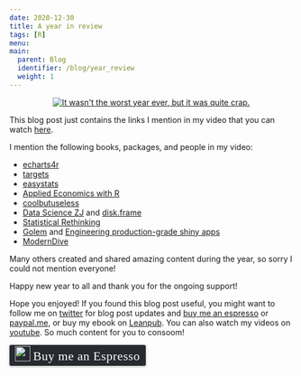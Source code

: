 ```yaml
---
date: 2020-12-30
title: A year in review
tags: [R]
menu:
main:
  parent: Blog
  identifier: /blog/year_review
  weight: 1
---
```



<div style="text-align:center;">
<a href="">
<img src="/img/2020_review.png" title = "It wasn't the worst year ever, but it was quite crap."></a>
</div>
<script src="https://www.sciencemag.org/news/2018/11/why-536-was-worst-year-be-alive"></script>

This blog post just contains the links I mention in my video that you can watch [here](https://youtu.be/Z5xNALiILzg).

I mention the following books, packages, and people in my video:

- [echarts4r](https://echarts4r.john-coene.com/index.html)
- [targets](https://wlandau.github.io/targets/)
- [easystats](https://github.com/easystats)
- [Applied Economics with R](https://hhsievertsen.github.io/applied_econ_with_r/#Welcome)
- [coolbutuseless](https://github.com/coolbutuseless?tab=repositories)
- [Data Science ZJ](https://www.youtube.com/channel/UCKxHtRdtFEPihEjTtjG8Y8w/featured) and [disk.frame](https://diskframe.com/)
- [Statistical Rethinking](https://www.youtube.com/watch?v=4WVelCswXo4&list=PLDcUM9US4XdNM4Edgs7weiyIguLSToZRI) 
- [Golem](https://thinkr-open.github.io/golem/) and [Engineering production-grade shiny apps](https://engineering-shiny.org/)
- [ModernDive](https://moderndive.com/)

Many others created and shared amazing content during the year, so sorry I could not mention
everyone!

Happy new year to all and thank you for the ongoing support!

Hope you enjoyed! If you found this blog post useful, you might want to follow 
me on [twitter](https://www.twitter.com/brodriguesco) for blog post updates and 
[buy me an espresso](https://www.buymeacoffee.com/brodriguesco) or [paypal.me](https://www.paypal.me/brodriguesco), or buy my ebook on [Leanpub](https://leanpub.com/modern_tidyverse).
You can also watch my videos on [youtube](https://www.youtube.com/c/BrunoRodrigues1988/).
So much content for you to consoom!

<style>.bmc-button img{width: 27px !important;margin-bottom: 1px !important;box-shadow: none !important;border: none !important;vertical-align: middle !important;}.bmc-button{line-height: 36px !important;height:37px !important;text-decoration: none !important;display:inline-flex !important;color:#ffffff !important;background-color:#272b30 !important;border-radius: 3px !important;border: 1px solid transparent !important;padding: 1px 9px !important;font-size: 22px !important;letter-spacing:0.6px !important;box-shadow: 0px 1px 2px rgba(190, 190, 190, 0.5) !important;-webkit-box-shadow: 0px 1px 2px 2px rgba(190, 190, 190, 0.5) !important;margin: 0 auto !important;font-family:'Cookie', cursive !important;-webkit-box-sizing: border-box !important;box-sizing: border-box !important;-o-transition: 0.3s all linear !important;-webkit-transition: 0.3s all linear !important;-moz-transition: 0.3s all linear !important;-ms-transition: 0.3s all linear !important;transition: 0.3s all linear !important;}.bmc-button:hover, .bmc-button:active, .bmc-button:focus {-webkit-box-shadow: 0px 1px 2px 2px rgba(190, 190, 190, 0.5) !important;text-decoration: none !important;box-shadow: 0px 1px 2px 2px rgba(190, 190, 190, 0.5) !important;opacity: 0.85 !important;color:#82518c !important;}</style><link href="https://fonts.googleapis.com/css?family=Cookie" rel="stylesheet"><a class="bmc-button" target="_blank" href="https://www.buymeacoffee.com/brodriguesco"><img src="https://www.buymeacoffee.com/assets/img/BMC-btn-logo.svg" alt="Buy me an Espresso"><span style="margin-left:5px">Buy me an Espresso</span></a>
